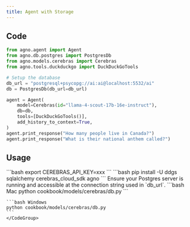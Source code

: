 ```yaml
---
title: Agent with Storage
---
```


## Code

```python cookbook/models/cerebras/db.py
from agno.agent import Agent
from agno.db.postgres import PostgresDb
from agno.models.cerebras import Cerebras
from agno.tools.duckduckgo import DuckDuckGoTools

# Setup the database
db_url = "postgresql+psycopg://ai:ai@localhost:5532/ai"
db = PostgresDb(db_url=db_url)

agent = Agent(
    model=Cerebras(id="llama-4-scout-17b-16e-instruct"),
    db=db,
    tools=[DuckDuckGoTools()],
    add_history_to_context=True,
)
agent.print_response("How many people live in Canada?")
agent.print_response("What is their national anthem called?")
```

## Usage

<Steps>
  <Snippet file="create-venv-step.mdx" />

  <Step title="Set your API key">
    ```bash
    export CEREBRAS_API_KEY=xxx
    ```
  </Step>

  <Step title="Install libraries">
    ```bash
    pip install -U ddgs sqlalchemy cerebras_cloud_sdk agno
    ```
  </Step>

  <Step title="Start your Postgres server">
    Ensure your Postgres server is running and accessible at the connection string used in `db_url`.
  </Step>

  <Step title="Run Agent">
    <CodeGroup>
    ```bash Mac
    python cookbook/models/cerebras/db.py
    ```

    ```bash Windows
    python cookbook/models/cerebras/db.py
    ```
    </CodeGroup>
  </Step>
</Steps>